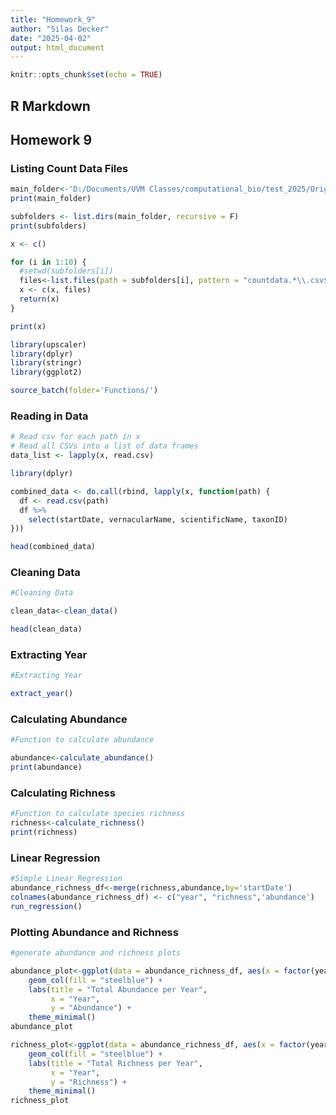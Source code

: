 ---
title: "Homework_9"
author: "Silas Decker"
date: "2025-04-02"
output: html_document
---

```{r setup, include=FALSE}
knitr::opts_chunk$set(echo = TRUE)
```

## R Markdown

## Homework 9


### Listing Count Data Files 
```{r}
main_folder<-'D:/Documents/UVM Classes/computational_bio/test_2025/OriginalData/NEON_count-landbird/'
print(main_folder)

subfolders <- list.dirs(main_folder, recursive = F)
print(subfolders)

x <- c()

for (i in 1:10) {
  #setwd(subfolders[i])
  files<-list.files(path = subfolders[i], pattern = "countdata.*\\.csv$", full.names = TRUE)
  x <- c(x, files)
  return(x)
}

print(x)


```
```{r}
library(upscaler)
library(dplyr)
library(stringr)
library(ggplot2)

source_batch(folder='Functions/')
```




### Reading in Data 
```{r}
# Read csv for each path in x
# Read all CSVs into a list of data frames
data_list <- lapply(x, read.csv)

library(dplyr)

combined_data <- do.call(rbind, lapply(x, function(path) {
  df <- read.csv(path)
  df %>%
    select(startDate, vernacularName, scientificName, taxonID)
}))

head(combined_data)
```


### Cleaning Data 
```{r}
#Cleaning Data

clean_data<-clean_data()

head(clean_data)
```

### Extracting Year 
```{r}
#Extracting Year 

extract_year()
```

### Calculating Abundance 
```{r}
#Function to calculate abundance 

abundance<-calculate_abundance()
print(abundance)
```

### Calculating Richness 
```{r}
#Function to calculate species richness 
richness<-calculate_richness()
print(richness)
```

### Linear Regression 
```{r}
#Simple Linear Regression 
abundance_richness_df<-merge(richness,abundance,by='startDate')
colnames(abundance_richness_df) <- c("year", "richness",'abundance')
run_regression()
```

### Plotting Abundance and Richness 
```{r}
#generate abundance and richness plots  

abundance_plot<-ggplot(data = abundance_richness_df, aes(x = factor(year), y = abundance)) +
    geom_col(fill = "steelblue") +
    labs(title = "Total Abundance per Year",
         x = "Year",
         y = "Abundance") +
    theme_minimal()
abundance_plot

richness_plot<-ggplot(data = abundance_richness_df, aes(x = factor(year), y = richness)) +
    geom_col(fill = "steelblue") +
    labs(title = "Total Richness per Year",
         x = "Year",
         y = "Richness") +
    theme_minimal()
richness_plot
```





